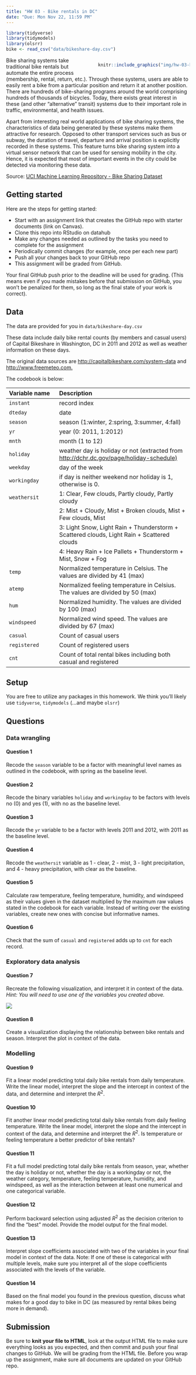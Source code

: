 ```yaml
---
title: "HW 03 - Bike rentals in DC"
date: "Due: Mon Nov 22, 11:59 PM"
---
```


```r
library(tidyverse)
library(tidymodels)
library(olsrr)
bike <- read_csv("data/bikeshare-day.csv")
```

::: {style="float:right;position: relative; margin-left: 20px; max-width: 50%"}
```r
knitr::include_graphics("img/hw-03-bikerental.jpg")
```
:::

Bike sharing systems take traditional bike rentals but automate the entire process (membership, rental, return, etc.). Through these systems, users are able to easily rent a bike from a particular position and return it at another position. There are hundreds of bike-sharing programs around the world comprising hundreds of thousands of bicycles. Today, there exists great interest in these (and other "alternative" transit) systems due to their important role in traffic, environmental, and health issues.

Apart from interesting real world applications of bike sharing systems, the characteristics of data being generated by these systems make them attractive for research. Opposed to other transport services such as bus or subway, the duration of travel, departure and arrival position is explicitly recorded in these systems. This feature turns bike sharing system into a virtual sensor network that can be used for sensing mobility in the city. Hence, it is expected that most of important events in the city could be detected via monitoring these data.

Source: [UCI Machine Learning Repository - Bike Sharing Dataset](http://archive.ics.uci.edu/ml/datasets/Bike+Sharing+Dataset)

## Getting started

Here are the steps for getting started:

-   Start with an assignment link that creates the GitHub repo with starter documents (link on Canvas).
-   Clone this repo into RStudio on datahub
-   Make any changes needed as outlined by the tasks you need to complete for the assignment
-   Periodically commit changes (for example, once per each new part)
-   Push all your changes back to your GitHub repo
-   This assignment will be graded from GitHub.

Your final GitHub push prior to the deadline will be used for grading. (This means even if you made mistakes before that submission on GitHub, you won't be penalized for them, so long as the final state of your work is correct).

## Data

The data are provided for you in `data/bikeshare-day.csv`

These data include daily bike rental counts (by members and casual users) of Capital Bikeshare in Washington, DC in 2011 and 2012 as well as weather information on these days.

The original data sources are <http://capitalbikeshare.com/system-data> and <http://www.freemeteo.com.>

The codebook is below:

| Variable name | Description                                                                                |
|:-------------------|:---------------------------------------------------|
| `instant`     | record index                                                                               |
| `dteday`      | date                                                                                       |
| `season`      | season (1:winter, 2:spring, 3:summer, 4:fall)                                              |
| `yr`          | year (0: 2011, 1:2012)                                                                     |
| `mnth`        | month (1 to 12)                                                                            |
| `holiday`     | weather day is holiday or not (extracted from <http://dchr.dc.gov/page/holiday-schedule)>  |
| `weekday`     | day of the week                                                                            |
| `workingday`  | if day is neither weekend nor holiday is 1, otherwise is 0.                                |
| `weathersit`  | 1: Clear, Few clouds, Partly cloudy, Partly cloudy                                         |
|               | 2: Mist + Cloudy, Mist + Broken clouds, Mist + Few clouds, Mist                            |
|               | 3: Light Snow, Light Rain + Thunderstorm + Scattered clouds, Light Rain + Scattered clouds |
|               | 4: Heavy Rain + Ice Pallets + Thunderstorm + Mist, Snow + Fog                              |
| `temp`        | Normalized temperature in Celsius. The values are divided by 41 (max)                      |
| `atemp`       | Normalized feeling temperature in Celsius. The values are divided by 50 (max)              |
| `hum`         | Normalized humidity. The values are divided by 100 (max)                                   |
| `windspeed`   | Normalized wind speed. The values are divided by 67 (max)                                  |
| `casual`      | Count of casual users                                                                      |
| `registered`  | Count of registered users                                                                  |
| `cnt`         | Count of total rental bikes including both casual and registered                           |

## Setup

You are free to utilize any packages in this homework. We think you'll likely use `tidyverse`, `tidymodels` (...and maybe `olsrr`)

## Questions

### Data wrangling

#### Question 1

Recode the `season` variable to be a factor with meaningful level names as outlined in the codebook, with spring as the baseline level.

#### Question 2

Recode the binary variables `holiday` and `workingday` to be factors with levels no (0) and yes (1), with no as the baseline level.

#### Question 3

Recode the `yr` variable to be a factor with levels 2011 and 2012, with 2011 as the baseline level.

#### Question 4

Recode the `weathersit` variable as 1 - clear, 2 - mist, 3 - light precipitation, and 4 - heavy precipitation, with clear as the baseline.

#### Question 5

Calculate raw temperature, feeling temperature, humidity, and windspeed as their values given in the dataset multiplied by the maximum raw values stated in the codebook for each variable. Instead of writing over the existing variables, create new ones with concise but informative names.

#### Question 6

Check that the sum of `casual` and `registered` adds up to `cnt` for each record.

### Exploratory data analysis

#### Question 7

Recreate the following visualization, and interpret it in context of the data. *Hint: You will need to use one of the variables you created above.*

![](img/hw-03-recreate.png)

#### Question 8

Create a visualization displaying the relationship between bike rentals and season. Interpret the plot in context of the data.

### Modelling

#### Question 9

Fit a linear model predicting total daily bike rentals from daily temperature. Write the linear model, interpret the slope and the intercept in context of the data, and determine and interpret the $R^2$.

#### Question 10

Fit another linear model predicting total daily bike rentals from daily feeling temperature. Write the linear model, interpret the slope and the intercept in context of the data, and determine and interpret the $R^2$. Is temperature or feeling temperature a better predictor of bike rentals?

#### Question 11

Fit a full model predicting total daily bike rentals from season, year, whether the day is holiday or not, whether the day is a workingday or not, the weather category, temperature, feeling temperature, humidity, and windspeed, as well as the interaction between at least one numerical and one categorical variable.

#### Question 12

Perform backward selection using adjusted $R^2$ as the decision criterion to find the "best" model. Provide the model output for the final model.

#### Question 13

Interpret slope coefficients associated with two of the variables in your final model in context of the data. Note: If one of these is categorical with multiple levels, make sure you interpret all of the slope coefficients associated with the levels of the variable.

#### Question 14

Based on the final model you found in the previous question, discuss what makes for a good day to bike in DC (as measured by rental bikes being more in demand).

## Submission

Be sure to **knit your file to HTML**, look at the output HTML file to make sure everything looks as you expected, and then commit and push your final changes to GitHub. We will be grading from the HTML file. Before you wrap up the assignment, make sure all documents are updated on your GitHub repo.
